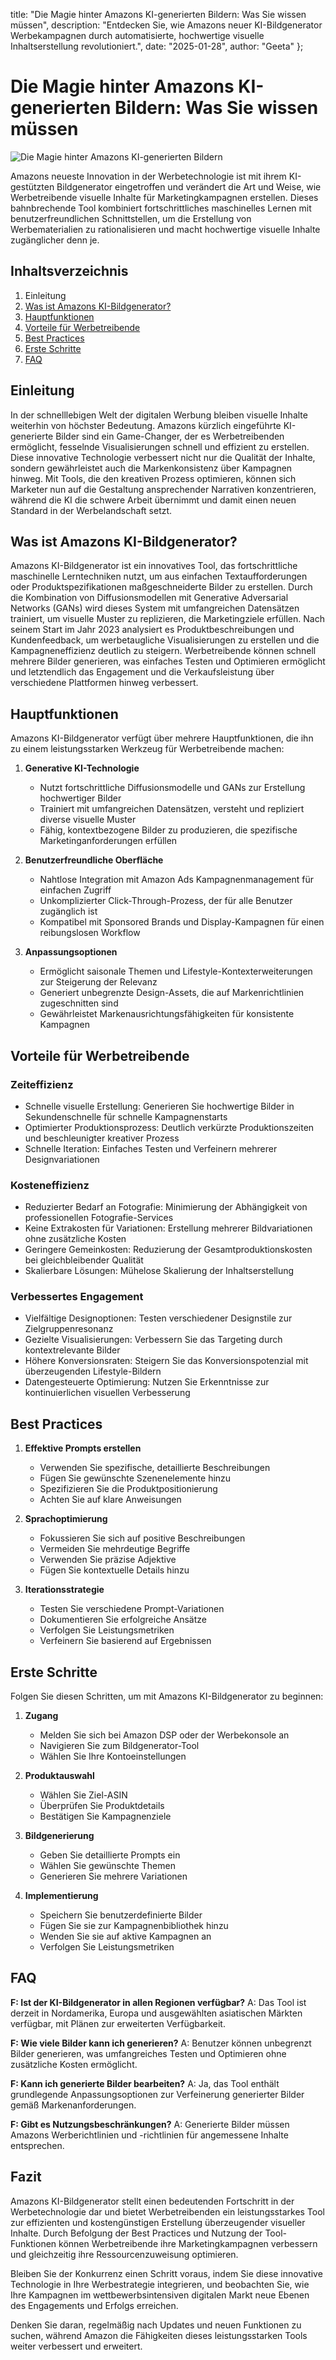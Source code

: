   title: "Die Magie hinter Amazons KI-generierten Bildern: Was Sie wissen müssen",
  description: "Entdecken Sie, wie Amazons neuer KI-Bildgenerator Werbekampagnen durch automatisierte, hochwertige visuelle Inhaltserstellung revolutioniert.",
  date: "2025-01-28",
  author: "Geeta"
};

# Die Magie hinter Amazons KI-generierten Bildern: Was Sie wissen müssen

![Die Magie hinter Amazons KI-generierten Bildern](/images/blog/the-magic-behind-amazon-ai-generated-images.jpeg)

Amazons neueste Innovation in der Werbetechnologie ist mit ihrem KI-gestützten Bildgenerator eingetroffen und verändert die Art und Weise, wie Werbetreibende visuelle Inhalte für Marketingkampagnen erstellen. Dieses bahnbrechende Tool kombiniert fortschrittliches maschinelles Lernen mit benutzerfreundlichen Schnittstellen, um die Erstellung von Werbematerialien zu rationalisieren und macht hochwertige visuelle Inhalte zugänglicher denn je.

## Inhaltsverzeichnis

1. Einleitung
2. [Was ist Amazons KI-Bildgenerator?](#was-ist-amazons-ki-bildgenerator)
3. [Hauptfunktionen](#hauptfunktionen)
4. [Vorteile für Werbetreibende](#vorteile-für-werbetreibende)
5. [Best Practices](#best-practices)
6. [Erste Schritte](#erste-schritte)
7. [FAQ](#faq)

## Einleitung

In der schnelllebigen Welt der digitalen Werbung bleiben visuelle Inhalte weiterhin von höchster Bedeutung. Amazons kürzlich eingeführte KI-generierte Bilder sind ein Game-Changer, der es Werbetreibenden ermöglicht, fesselnde Visualisierungen schnell und effizient zu erstellen. Diese innovative Technologie verbessert nicht nur die Qualität der Inhalte, sondern gewährleistet auch die Markenkonsistenz über Kampagnen hinweg. Mit Tools, die den kreativen Prozess optimieren, können sich Marketer nun auf die Gestaltung ansprechender Narrativen konzentrieren, während die KI die schwere Arbeit übernimmt und damit einen neuen Standard in der Werbelandschaft setzt.

## Was ist Amazons KI-Bildgenerator?

Amazons KI-Bildgenerator ist ein innovatives Tool, das fortschrittliche maschinelle Lerntechniken nutzt, um aus einfachen Textaufforderungen oder Produktspezifikationen maßgeschneiderte Bilder zu erstellen. Durch die Kombination von Diffusionsmodellen mit Generative Adversarial Networks (GANs) wird dieses System mit umfangreichen Datensätzen trainiert, um visuelle Muster zu replizieren, die Marketingziele erfüllen. Nach seinem Start im Jahr 2023 analysiert es Produktbeschreibungen und Kundenfeedback, um werbetaugliche Visualisierungen zu erstellen und die Kampagneneffizienz deutlich zu steigern. Werbetreibende können schnell mehrere Bilder generieren, was einfaches Testen und Optimieren ermöglicht und letztendlich das Engagement und die Verkaufsleistung über verschiedene Plattformen hinweg verbessert.

## Hauptfunktionen

Amazons KI-Bildgenerator verfügt über mehrere Hauptfunktionen, die ihn zu einem leistungsstarken Werkzeug für Werbetreibende machen:

1. **Generative KI-Technologie**
   - Nutzt fortschrittliche Diffusionsmodelle und GANs zur Erstellung hochwertiger Bilder
   - Trainiert mit umfangreichen Datensätzen, versteht und repliziert diverse visuelle Muster
   - Fähig, kontextbezogene Bilder zu produzieren, die spezifische Marketinganforderungen erfüllen

2. **Benutzerfreundliche Oberfläche**
   - Nahtlose Integration mit Amazon Ads Kampagnenmanagement für einfachen Zugriff
   - Unkomplizierter Click-Through-Prozess, der für alle Benutzer zugänglich ist
   - Kompatibel mit Sponsored Brands und Display-Kampagnen für einen reibungslosen Workflow

3. **Anpassungsoptionen**
   - Ermöglicht saisonale Themen und Lifestyle-Kontexterweiterungen zur Steigerung der Relevanz
   - Generiert unbegrenzte Design-Assets, die auf Markenrichtlinien zugeschnitten sind
   - Gewährleistet Markenausrichtungsfähigkeiten für konsistente Kampagnen

## Vorteile für Werbetreibende

### Zeiteffizienz
- Schnelle visuelle Erstellung: Generieren Sie hochwertige Bilder in Sekundenschnelle für schnelle Kampagnenstarts
- Optimierter Produktionsprozess: Deutlich verkürzte Produktionszeiten und beschleunigter kreativer Prozess
- Schnelle Iteration: Einfaches Testen und Verfeinern mehrerer Designvariationen

### Kosteneffizienz
- Reduzierter Bedarf an Fotografie: Minimierung der Abhängigkeit von professionellen Fotografie-Services
- Keine Extrakosten für Variationen: Erstellung mehrerer Bildvariationen ohne zusätzliche Kosten
- Geringere Gemeinkosten: Reduzierung der Gesamtproduktionskosten bei gleichbleibender Qualität
- Skalierbare Lösungen: Mühelose Skalierung der Inhaltserstellung

### Verbessertes Engagement
- Vielfältige Designoptionen: Testen verschiedener Designstile zur Zielgruppenresonanz
- Gezielte Visualisierungen: Verbessern Sie das Targeting durch kontextrelevante Bilder
- Höhere Konversionsraten: Steigern Sie das Konversionspotenzial mit überzeugenden Lifestyle-Bildern
- Datengesteuerte Optimierung: Nutzen Sie Erkenntnisse zur kontinuierlichen visuellen Verbesserung

## Best Practices

1. **Effektive Prompts erstellen**
   - Verwenden Sie spezifische, detaillierte Beschreibungen
   - Fügen Sie gewünschte Szenenelemente hinzu
   - Spezifizieren Sie die Produktpositionierung
   - Achten Sie auf klare Anweisungen

2. **Sprachoptimierung**
   - Fokussieren Sie sich auf positive Beschreibungen
   - Vermeiden Sie mehrdeutige Begriffe
   - Verwenden Sie präzise Adjektive
   - Fügen Sie kontextuelle Details hinzu

3. **Iterationsstrategie**
   - Testen Sie verschiedene Prompt-Variationen
   - Dokumentieren Sie erfolgreiche Ansätze
   - Verfolgen Sie Leistungsmetriken
   - Verfeinern Sie basierend auf Ergebnissen

## Erste Schritte

Folgen Sie diesen Schritten, um mit Amazons KI-Bildgenerator zu beginnen:

1. **Zugang**
   - Melden Sie sich bei Amazon DSP oder der Werbekonsole an
   - Navigieren Sie zum Bildgenerator-Tool
   - Wählen Sie Ihre Kontoeinstellungen

2. **Produktauswahl**
   - Wählen Sie Ziel-ASIN
   - Überprüfen Sie Produktdetails
   - Bestätigen Sie Kampagnenziele

3. **Bildgenerierung**
   - Geben Sie detaillierte Prompts ein
   - Wählen Sie gewünschte Themen
   - Generieren Sie mehrere Variationen

4. **Implementierung**
   - Speichern Sie benutzerdefinierte Bilder
   - Fügen Sie sie zur Kampagnenbibliothek hinzu
   - Wenden Sie sie auf aktive Kampagnen an
   - Verfolgen Sie Leistungsmetriken

## FAQ

**F: Ist der KI-Bildgenerator in allen Regionen verfügbar?**
A: Das Tool ist derzeit in Nordamerika, Europa und ausgewählten asiatischen Märkten verfügbar, mit Plänen zur erweiterten Verfügbarkeit.

**F: Wie viele Bilder kann ich generieren?**
A: Benutzer können unbegrenzt Bilder generieren, was umfangreiches Testen und Optimieren ohne zusätzliche Kosten ermöglicht.

**F: Kann ich generierte Bilder bearbeiten?**
A: Ja, das Tool enthält grundlegende Anpassungsoptionen zur Verfeinerung generierter Bilder gemäß Markenanforderungen.

**F: Gibt es Nutzungsbeschränkungen?**
A: Generierte Bilder müssen Amazons Werberichtlinien und -richtlinien für angemessene Inhalte entsprechen.

## Fazit

Amazons KI-Bildgenerator stellt einen bedeutenden Fortschritt in der Werbetechnologie dar und bietet Werbetreibenden ein leistungsstarkes Tool zur effizienten und kostengünstigen Erstellung überzeugender visueller Inhalte. Durch Befolgung der Best Practices und Nutzung der Tool-Funktionen können Werbetreibende ihre Marketingkampagnen verbessern und gleichzeitig ihre Ressourcenzuweisung optimieren.

Bleiben Sie der Konkurrenz einen Schritt voraus, indem Sie diese innovative Technologie in Ihre Werbestrategie integrieren, und beobachten Sie, wie Ihre Kampagnen im wettbewerbsintensiven digitalen Markt neue Ebenen des Engagements und Erfolgs erreichen.

Denken Sie daran, regelmäßig nach Updates und neuen Funktionen zu suchen, während Amazon die Fähigkeiten dieses leistungsstarken Tools weiter verbessert und erweitert.